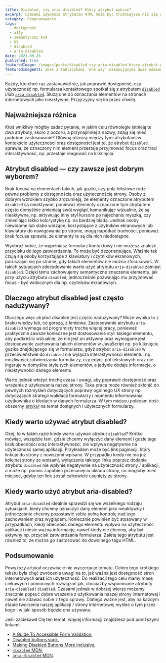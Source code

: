 ```yaml
---
title: Disabled, czy aria-disabled? Który atrybut wybrać?
excerpt: Czasami używanie atrybutów HTML może być trudniejsze niż się wydaje. Przyjrzyjmy się atrybutowi disabled i aria-disabled w kontekście dostępności i użyteczności stron.
category: Programowanie
tags:
  - dostępność
  - a11y
  - semantyczny kod
  - UX
  - disabled
  - aria-disabled
date: 2023.09.26
published: true
featuredImage: /images/posts/disabled-czy-aria-disabled-ktory-atrybut-wybrac/featured-image.jpg
featuredImageAlt: znak z tabliczkami 'one way' wskazującymi dwie odmienne drogi
---
```


Każdy, kto choć raz zastanawiał się, jak poprawić dostępność, czy użyteczność np. formularza kontaktowego spotkał się z atrybutem [`disabled`](https://developer.mozilla.org/en-US/docs/Web/HTML/Attributes/disabled) i/lub [`aria-disabled`](https://developer.mozilla.org/en-US/docs/Web/Accessibility/ARIA/Attributes/aria-disabled). Służą one do oznaczania elementów na stronach internetowych jako nieaktywne. Przyjrzyjmy się im przez chwilę.

## Najważniejsza różnica

Ktoś wnikliwy mógłby zadać pytanie, w jakim celu równolegle istnieją te dwa atrybuty, skoro z pozoru, a przynajmniej z nazwy, zdają się mieć podobne zastosowanie? Główną różnicą między tymi atrybutami w kontekście użyteczności oraz dostępności jest to, że atrybut `disabled` sprawia, że oznaczony nim element przestaje przyjmować focus oraz traci interaktywność, np. przestaje reagować na kliknięcia.

## Atrybut disabled — czy zawsze jest dobrym wyborem?

Brak focusa na elementach takich, jak guziki, czy pola tekstowe rodzi pewne problemy z dostępnością oraz użytecznością strony. Osoby z dobrym wzrokiem szybko zrozumieją, że elementy oznaczone atrybutem `disabled` są nieaktywne, ponieważ elementy oznaczone tym atrybutem często domyślnie zmieniają swój wygląd, komunikując wizualnie, że są nieaktywne, np. aktywując inny styl kursora po najechaniu myszką, czy zmieniając lekko kolorystykę np. na bardziej bladą. Jednak osoby niewidome lub słabo widzące, korzystające z czytników ekranowych lub klawiatury do nawigowania po stronie, mogą napotkać trudności, ponieważ brak focusa sprawia, że elementy te są dla nich niedostępne.

Wyobraź sobie, że wypełniasz formularz kontaktowy i nie możesz znaleźć przycisku do jego zatwierdzenia. To może być dezorientujące. Właśnie tak czują się osoby korzystające z klawiatury i czytników ekranowych, poruszajac się po stronie, gdy takich elementów nie można zfocusować. W takich sytuacjach zdecydowanie warto użyć atrybutu `aria-disabled` zamiast `disabled`. Dzięki temu zachowujemy semantyczne znaczenie elementu, jak przy użyciu atrybutu `disabled`, jednocześnie pozwalając mu przyjmować focus - być widocznym dla np. czytników ekranowcyh.

## Dlaczego atrybut disabled jest często nadużywany?

Dlaczego więc atrybut disabled jest często nadużywany? Może wynika to z braku wiedzy lub, co gorsza, z lenistwa. Zastosowanie atrybutu `aria-disabled` wymaga od programisty trochę więcej pracy, ponieważ praktycznie zawsze konieczne jest dostosowanie styli takiego elementu, aby podkreślić wizualnie, że nie jest on aktywny oraz wymagane jest dostosowanie zachowania takich elementów w JavaScript np. po kliknięciu guzika znajdującego się w formularzu, gdyż atrybut `aria-disabled` w przeciwieństwie do `disabled` nie wyłącza interaktywnosci elementu, np. możliwości zatwierdzania formularzy, czy edycji pól tekstowych oraz nie ingeruje w domyślne style tych elementów, a jedynie dodaje informacje, o nieaktywności danego elementu.

Warto jednak włożyć trochę czasu i uwagi, aby poprawić dostępność oraz wrażenia z użytkowania naszej strony. Taka praca może również skłonić do pewnych rozmyśleń dotyczących poprawy ogólnego UX strony np. dotyczących strategii walidacji formularzy i momentu informowania użytkownika o błedach w danych formularza. W tym miejscu polecam dość obszerny [artykuł](https://www.smashingmagazine.com/2023/02/guide-accessible-form-validation) na temat dostęnych i użytecznych formularzy.

## Kiedy warto używać atrybut disabled?

Okej, to w takim razie kiedy warto używać atrybut `disabled`? Krótko mówiąc, wszędzie tam, gdzie chcemy wyłączyć dany element i gdzie jego brak obecności oraz interaktywności, nie wpływa negatywnie na użyteczność samej aplikacji. Przykładem może być link paginacji, który linkuje do strony z nowszymi wpisami. W przypadku kiedy nie ma już kolejnej strony ze wpisami, wyłączenie takiego linku poprzez dodanie atrybutu `disabled` nie wpłynie negatywnie na użyteczność strony / aplikacji, a może np. pomóc zapobiec przesunięciu układu strony, co mogłoby mieć miejsce, gdyby ten link został całkowicie usunięty ze strony.

## Kiedy warto użyć atrybut aria-disabled?

Atrybut `aria-disabled` idealnie sprawdzi się we wszelkiego rodzaju sytuacjach, kiedy chcemy oznaczyć dany element jako nieaktywny i jednocześnie chcemy pozostawić sobie pełną kontrolę nad jego zachowaniem oraz wyglądem. Koniecznie powinien być stosowany w przypadkach, kiedy obecność danego elementu wpływa na użyteczność aplikacji i niesie ważną informację, nawet kiedy nie chcemy, aby był aktywny np. przycisk zatwierdzania formularza. Zaletą tego atrybutu jest również to, że można go zastosować do dowolnego tagu HTML.

## Podsumowanie

Powyższy artykuł oczywiście nie wyczerpuje tematu. Celem tego krótkiego tekstu była chęć zwrócenia uwagi na to, jak ważna jest dostępność stron internetowych **oraz** ich użyteczność. Do realizacji tego celu mamy masę ciekawych i pomocnych rozwiązań jak, chociażby wspomniane atrybuty `aria-disabled` i `disabled`. Czasami jednak w dobrzej wierze możemy znacznie popsuć dobre wrażenia z użytkowania naszej strony internetowej i nawet nie zdawać sobie z tego sprawy. Dlatego ważne jest, aby na każdym etapie tworzenia naszej aplikacji / strony internetowej myśleć o tym przez kogo i w jaki sposób będzie ona używana.

Jeśli zaciekawił Cię ten temat, więcej informacji znajdziesz pod poniższymi linkami:

- [A Guide To Accessible Form Validation](https://www.smashingmagazine.com/2023/02/guide-accessible-form-validation),
- [Disabled buttons suck](https://axesslab.com/disabled-buttons-suck/),
- [Making Disabled Buttons More Inclusive](https://css-tricks.com/making-disabled-buttons-more-inclusive/),
- [`disabled` MDN](https://developer.mozilla.org/en-US/docs/Web/HTML/Attributes/disabled),
- [`aria-disabled` MDN](https://developer.mozilla.org/en-US/docs/Web/Accessibility/ARIA/Attributes/aria-disabled).
